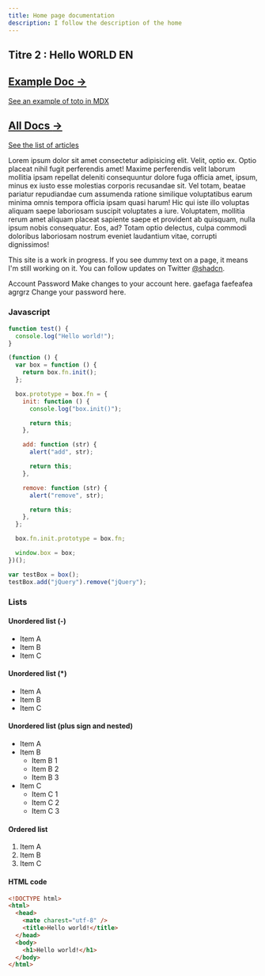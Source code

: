```yaml
---
title: Home page documentation
description: I follow the description of the home
---
```


## Titre 2 : Hello WORLD EN

<div className="mb-32 grid text-center lg:max-w-5xl lg:w-full lg:mb-0 lg:grid-cols-4 lg:text-left">
  <a
    href="en/docs/toto"
    className="group rounded-lg border border-transparent px-5 py-4 transition-colors hover:border-gray-300 hover:bg-gray-100 hover:dark:border-neutral-700 hover:dark:bg-neutral-800/30"
    rel="noopener noreferrer"
  >
    <h2 className={`mb-3 text-2xl font-semibold`}>
      Example Doc
      <span className="inline-block transition-transform group-hover:translate-x-1 motion-reduce:transform-none">
        -&gt;
      </span>
    </h2>
    <span className="m-0 max-w-[30ch] text-sm opacity-50">
      See an example of toto in MDX
    </span>
  </a>
  <a
    href="en/docs"
    className="group rounded-lg border border-transparent px-5 py-4 transition-colors hover:border-gray-300 hover:bg-gray-100 hover:dark:border-neutral-700 hover:dark:bg-neutral-800/30"
    rel="noopener noreferrer"
  >
    <h2 className={`mb-3 text-2xl font-semibold`}>
      All Docs
      <span className="inline-block transition-transform group-hover:translate-x-1 motion-reduce:transform-none">
        -&gt;
      </span>
    </h2>
    <span className="m-0 max-w-[30ch] text-sm opacity-50">
      See the list of articles
    </span>
  </a>
</div>

Lorem ipsum dolor sit amet consectetur adipisicing elit. Velit, optio ex. Optio placeat nihil fugit perferendis amet! Maxime perferendis velit laborum mollitia ipsam repellat deleniti consequuntur dolore fuga officia amet, ipsum, minus ex iusto esse molestias corporis recusandae sit. Vel totam, beatae pariatur repudiandae cum assumenda ratione similique voluptatibus earum minima omnis tempora officia ipsam quasi harum! Hic qui iste illo voluptas aliquam saepe laboriosam suscipit voluptates a iure. Voluptatem, mollitia rerum amet aliquam placeat sapiente saepe et provident ab quisquam, nulla ipsum nobis consequatur. Eos, ad? Totam optio delectus, culpa commodi doloribus laboriosam nostrum eveniet laudantium vitae, corrupti dignissimos!

<Callout>

This site is a work in progress. If you see dummy text on a page, it means I'm still working on it. You can follow updates on Twitter [@shadcn](https://twitter.com/shadcn).

</Callout>

<Tabs defaultValue="account" className="w-[400px]">
  <TabsList>
    <TabsTrigger value="account">Account</TabsTrigger>
    <TabsTrigger value="password">Password</TabsTrigger>
  </TabsList>
  <TabsContent value="account">
    Make changes to your account here. gaefaga faefeafea agrgrz
  </TabsContent>
  <TabsContent value="password">Change your password here.</TabsContent>
</Tabs>

### Javascript

```javascript
function test() {
  console.log("Hello world!");
}

(function () {
  var box = function () {
    return box.fn.init();
  };

  box.prototype = box.fn = {
    init: function () {
      console.log("box.init()");

      return this;
    },

    add: function (str) {
      alert("add", str);

      return this;
    },

    remove: function (str) {
      alert("remove", str);

      return this;
    },
  };

  box.fn.init.prototype = box.fn;

  window.box = box;
})();

var testBox = box();
testBox.add("jQuery").remove("jQuery");
```

### Lists

#### Unordered list (-)

- Item A
- Item B
- Item C

#### Unordered list (\*)

- Item A
- Item B
- Item C

#### Unordered list (plus sign and nested)

- Item A
- Item B
  - Item B 1
  - Item B 2
  - Item B 3
- Item C
  - Item C 1
  - Item C 2
  - Item C 3

#### Ordered list

1. Item A
2. Item B
3. Item C

#### HTML code

```html
<!DOCTYPE html>
<html>
  <head>
    <mate charest="utf-8" />
    <title>Hello world!</title>
  </head>
  <body>
    <h1>Hello world!</h1>
  </body>
</html>
```
